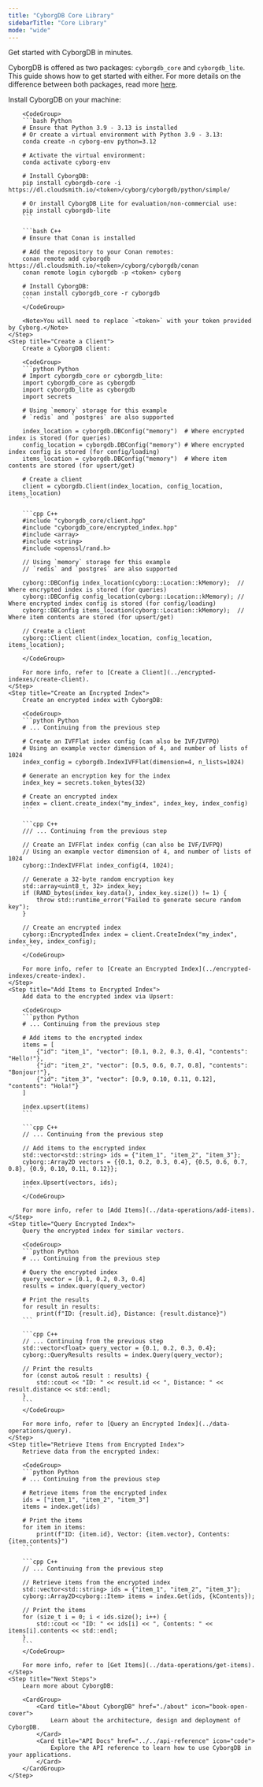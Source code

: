 ```yaml
---
title: "CyborgDB Core Library"
sidebarTitle: "Core Library"
mode: "wide"
---
```


Get started with CyborgDB in minutes.

<Tip>CyborgDB is offered as two packages: `cyborgdb_core` and `cyborgdb_lite`. This guide shows how to get started with either. For more details on the difference between both packages, read more [here](./about#cyborgdb-lite).</Tip>

<Steps>
    <Step title="Install CyborgDB">
        Install CyborgDB on your machine:

        <CodeGroup>
        ```bash Python
        # Ensure that Python 3.9 - 3.13 is installed
        # Or create a virtual environment with Python 3.9 - 3.13:
        conda create -n cyborg-env python=3.12

        # Activate the virtual environment:
        conda activate cyborg-env

        # Install CyborgDB:
        pip install cyborgdb-core -i https://dl.cloudsmith.io/<token>/cyborg/cyborgdb/python/simple/

        # Or install CyborgDB Lite for evaluation/non-commercial use:
        pip install cyborgdb-lite
        ```

        ```bash C++
        # Ensure that Conan is installed

        # Add the repository to your Conan remotes:
        conan remote add cyborgdb https://dl.cloudsmith.io/<token>/cyborg/cyborgdb/conan
        conan remote login cyborgdb -p <token> cyborg

        # Install CyborgDB:
        conan install cyborgdb_core -r cyborgdb
        ```
        </CodeGroup>

        <Note>You will need to replace `<token>` with your token provided by Cyborg.</Note>
    </Step>
    <Step title="Create a Client">
        Create a CyborgDB client:

        <CodeGroup>
        ```python Python
        # Import cyborgdb_core or cyborgdb_lite:
        import cyborgdb_core as cyborgdb
        import cyborgdb_lite as cyborgdb
        import secrets

        # Using `memory` storage for this example
        # `redis` and `postgres` are also supported
        
        index_location = cyborgdb.DBConfig("memory")  # Where encrypted index is stored (for queries)
        config_location = cyborgdb.DBConfig("memory") # Where encrypted index config is stored (for config/loading)
        items_location = cyborgdb.DBConfig("memory")  # Where item contents are stored (for upsert/get)

        # Create a client
        client = cyborgdb.Client(index_location, config_location, items_location)
        ```

        ```cpp C++
        #include "cyborgdb_core/client.hpp"
        #include "cyborgdb_core/encrypted_index.hpp"
        #include <array>
        #include <string>
        #include <openssl/rand.h>

        // Using `memory` storage for this example
        // `redis` and `postgres` are also supported

        cyborg::DBConfig index_location(cyborg::Location::kMemory);  // Where encrypted index is stored (for queries)
        cyborg::DBConfig config_location(cyborg::Location::kMemory); // Where encrypted index config is stored (for config/loading)
        cyborg::DBConfig items_location(cyborg::Location::kMemory);  // Where item contents are stored (for upsert/get)

        // Create a client
        cyborg::Client client(index_location, config_location, items_location);
        ```
        </CodeGroup>

        For more info, refer to [Create a Client](../encrypted-indexes/create-client).
    </Step>
    <Step title="Create an Encrypted Index">
        Create an encrypted index with CyborgDB:

        <CodeGroup>
        ```python Python
        # ... Continuing from the previous step
        
        # Create an IVFFlat index config (can also be IVF/IVFPQ)
        # Using an example vector dimension of 4, and number of lists of 1024
        index_config = cyborgdb.IndexIVFFlat(dimension=4, n_lists=1024)

        # Generate an encryption key for the index
        index_key = secrets.token_bytes(32)

        # Create an encrypted index
        index = client.create_index("my_index", index_key, index_config)
        ```

        ```cpp C++
        /// ... Continuing from the previous step

        // Create an IVFFlat index config (can also be IVF/IVFPQ)
        // Using an example vector dimension of 4, and number of lists of 1024
        cyborg::IndexIVFFlat index_config(4, 1024);

        // Generate a 32-byte random encryption key
        std::array<uint8_t, 32> index_key;
        if (RAND_bytes(index_key.data(), index_key.size()) != 1) {
            throw std::runtime_error("Failed to generate secure random key");
        }

        // Create an encrypted index
        cyborg::EncryptedIndex index = client.CreateIndex("my_index", index_key, index_config);
        ```
        </CodeGroup>

        For more info, refer to [Create an Encrypted Index](../encrypted-indexes/create-index).
    </Step>
    <Step title="Add Items to Encrypted Index">
        Add data to the encrypted index via Upsert:

        <CodeGroup>
        ```python Python
        # ... Continuing from the previous step

        # Add items to the encrypted index
        items = [
            {"id": "item_1", "vector": [0.1, 0.2, 0.3, 0.4], "contents": "Hello!"},
            {"id": "item_2", "vector": [0.5, 0.6, 0.7, 0.8], "contents": "Bonjour!"},
            {"id": "item_3", "vector": [0.9, 0.10, 0.11, 0.12], "contents": "Hola!"}
        ]

        index.upsert(items)
        ```

        ```cpp C++
        // ... Continuing from the previous step

        // Add items to the encrypted index
        std::vector<std::string> ids = {"item_1", "item_2", "item_3"};
        cyborg::Array2D vectors = {{0.1, 0.2, 0.3, 0.4}, {0.5, 0.6, 0.7, 0.8}, {0.9, 0.10, 0.11, 0.12}};

        index.Upsert(vectors, ids);
        ```
        </CodeGroup>

        For more info, refer to [Add Items](../data-operations/add-items).
    </Step>
    <Step title="Query Encrypted Index">
        Query the encrypted index for similar vectors.

        <CodeGroup>
        ```python Python
        # ... Continuing from the previous step

        # Query the encrypted index
        query_vector = [0.1, 0.2, 0.3, 0.4]
        results = index.query(query_vector)

        # Print the results
        for result in results:
            print(f"ID: {result.id}, Distance: {result.distance}")
        ```

        ```cpp C++
        // ... Continuing from the previous step
        std::vector<float> query_vector = {0.1, 0.2, 0.3, 0.4};
        cyborg::QueryResults results = index.Query(query_vector);

        // Print the results
        for (const auto& result : results) {
            std::cout << "ID: " << result.id << ", Distance: " << result.distance << std::endl;
        }
        ```
        </CodeGroup>

        For more info, refer to [Query an Encrypted Index](../data-operations/query).
    </Step>
    <Step title="Retrieve Items from Encrypted Index">
        Retrieve data from the encrypted index:

        <CodeGroup>
        ```python Python
        # ... Continuing from the previous step

        # Retrieve items from the encrypted index
        ids = ["item_1", "item_2", "item_3"]
        items = index.get(ids)

        # Print the items
        for item in items:
            print(f"ID: {item.id}, Vector: {item.vector}, Contents: {item.contents}")
        ```

        ```cpp C++
        // ... Continuing from the previous step

        // Retrieve items from the encrypted index
        std::vector<std::string> ids = {"item_1", "item_2", "item_3"};
        cyborg::Array2D<cyborg::Item> items = index.Get(ids, {kContents});

        // Print the items
        for (size_t i = 0; i < ids.size(); i++) {
            std::cout << "ID: " << ids[i] << ", Contents: " << items[i].contents << std::endl;
        }
        ```
        </CodeGroup>

        For more info, refer to [Get Items](../data-operations/get-items).
    </Step>
    <Step title="Next Steps">
        Learn more about CyborgDB:

        <CardGroup>
            <Card title="About CyborgDB" href="./about" icon="book-open-cover">
                Learn about the architecture, design and deployment of CyborgDB.
            </Card>
            <Card title="API Docs" href="../../api-reference" icon="code">
                Explore the API reference to learn how to use CyborgDB in your applications.
            </Card>
        </CardGroup>
    </Step>
</Steps>
